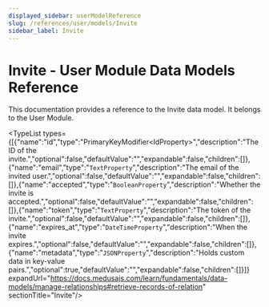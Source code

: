 ```yaml
---
displayed_sidebar: userModelReference
slug: /references/user/models/Invite
sidebar_label: Invite
---
```



# Invite - User Module Data Models Reference

This documentation provides a reference to the Invite data model. It belongs to the User Module.

<SourceCodeLink link="https://github.com/medusajs/medusa/blob/61a25dd07370282cad1dea30e13c3090ebea4f1b/packages/modules/user/src/models/invite.ts#L3" />

<TypeList types={[{"name":"id","type":"PrimaryKeyModifier&#60;IdProperty&#62;","description":"The ID of the invite.","optional":false,"defaultValue":"","expandable":false,"children":[]},{"name":"email","type":"`TextProperty`","description":"The email of the invited user.","optional":false,"defaultValue":"","expandable":false,"children":[]},{"name":"accepted","type":"`BooleanProperty`","description":"Whether the invite is accepted.","optional":false,"defaultValue":"","expandable":false,"children":[]},{"name":"token","type":"`TextProperty`","description":"The token of the invite.","optional":false,"defaultValue":"","expandable":false,"children":[]},{"name":"expires_at","type":"`DateTimeProperty`","description":"When the invite expires.","optional":false,"defaultValue":"","expandable":false,"children":[]},{"name":"metadata","type":"`JSONProperty`","description":"Holds custom data in key-value pairs.","optional":true,"defaultValue":"","expandable":false,"children":[]}]} expandUrl="https://docs.medusajs.com/learn/fundamentals/data-models/manage-relationships#retrieve-records-of-relation" sectionTitle="Invite"/>
